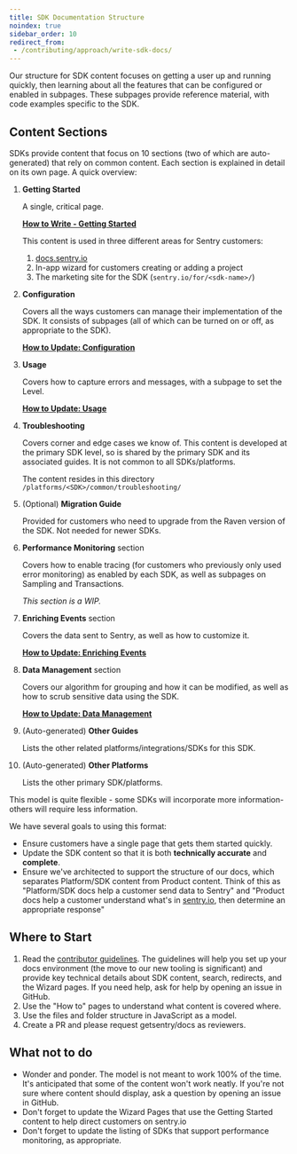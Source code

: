 ```yaml
---
title: SDK Documentation Structure
noindex: true
sidebar_order: 10
redirect_from:
 - /contributing/approach/write-sdk-docs/
---
```


Our structure for SDK content focuses on getting a user up and running quickly, then learning about all the features that can be configured or enabled in subpages. These subpages provide reference material, with code examples specific to the SDK.

## Content Sections

SDKs provide content that focus on 10 sections (two of which are auto-generated) that rely on common content. Each section is explained in detail on its own page. A quick overview:

1. **Getting Started**

    A single, critical page.

    **[How to Write - Getting Started](/contributing/approach/write-getting-started)**

    This content is used in three different areas for Sentry customers:

    1. [docs.sentry.io](https://docs.sentry.io)
    2. In-app wizard for customers creating or adding a project
    3. The marketing site for the SDK (`sentry.io/for/<sdk-name>/`)


2. **Configuration**

    Covers all the ways customers can manage their implementation of the SDK. It consists of subpages (all of which can be turned on or off, as appropriate to the SDK).

    **[How to Update: Configuration](/contributing/approach/write-configuration)**

3. **Usage**

    Covers how to capture errors and messages, with a subpage to set the Level.

    **[How to Update: Usage](/contributing/approach/write-usage)**

4. **Troubleshooting**

    Covers corner and edge cases we know of. This content is developed at the primary SDK level, so is shared by the primary SDK and its associated guides. It is not common to all SDKs/platforms.

    The content resides in this directory `/platforms/<SDK>/common/troubleshooting/`

5. (Optional) **Migration Guide**

    Provided for customers who need to upgrade from the Raven version of the SDK. Not needed for newer SDKs.

6. **Performance Monitoring** section

    Covers how to enable tracing (for customers who previously only used error monitoring) as enabled by each SDK, as well as subpages on Sampling and Transactions.

    *This section is a WIP.*

7. **Enriching Events** section

    Covers the data sent to Sentry, as well as how to customize it.

    **[How to Update: Enriching Events](/contributing/approach/write-enriching-events)**

8. **Data Management** section

    Covers our algorithm for grouping and how it can be modified, as well as how to scrub sensitive data using the SDK.

    **[How to Update: Data Management](/contributing/approach/write-data-management)**

9. (Auto-generated) **Other Guides**

    Lists the other related platforms/integrations/SDKs for this SDK.

10. (Auto-generated) **Other Platforms**

    Lists the other primary SDK/platforms.

This model is quite flexible - some SDKs will incorporate more information- others will require less information.

We have several goals to using this format:

- Ensure customers have a single page that gets them started quickly.
- Update the SDK content so that it is both **technically accurate** and **complete**.
- Ensure we've architected to support the structure of our docs, which separates Platform/SDK content from Product content. Think of this as "Platform/SDK docs help a customer send data to Sentry" and "Product docs help a customer understand what's in [sentry.io](http://sentry.io), then determine an appropriate response"

## Where to Start

1. Read the [contributor guidelines](/contributing/). The guidelines will help you set up your docs environment (the move to our new tooling is significant) and provide key technical details about SDK content, search, redirects, and the Wizard pages. If you need help, ask for help by opening an issue in GitHub.
2. Use the "How to" pages to understand what content is covered where.
3. Use the files and folder structure in JavaScript as a model.
4. Create a PR and please request getsentry/docs as reviewers.

## What not to do

- Wonder and ponder. The model is not meant to work 100% of the time. It's anticipated that some of the content won't work neatly. If you're not sure where content should display, ask a question by opening an issue in GitHub.
- Don't forget to update the Wizard Pages that use the Getting Started content to help direct customers on sentry.io
- Don't forget to update the listing of SDKs that support performance monitoring, as appropriate.

<PageGrid />
